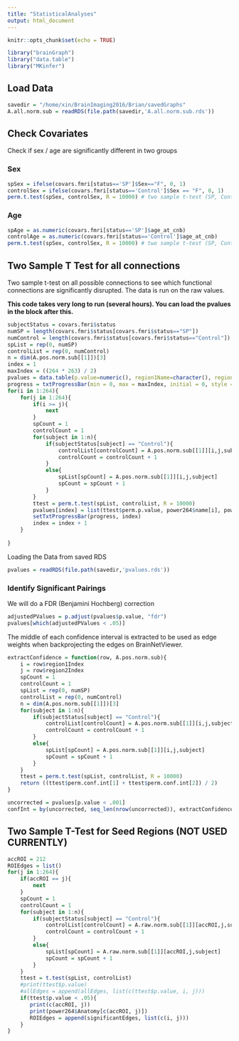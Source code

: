 ```yaml
---
title: "StatisticalAnalyses"
output: html_document
---
```


```r
knitr::opts_chunk$set(echo = TRUE)
```

```r
library("brainGraph")
library("data.table")
library("MKinfer")
```

## Load Data

```r
savedir = "/home/xin/BrainImaging2016/Brian/savedGraphs"
A.all.norm.sub = readRDS(file.path(savedir,'A.all.norm.sub.rds'))
```


## Check Covariates

Check if sex / age are significantly different in two groups

### Sex

```r
spSex = ifelse(covars.fmri[status=='SP']$Sex=="F", 0, 1)
controlSex = ifelse(covars.fmri[status=='Control']$Sex == "F", 0, 1)
perm.t.test(spSex, controlSex, R = 10000) # two sample t-test (SP, Control)
```
### Age

```r
spAge = as.numeric(covars.fmri[status=='SP']$age_at_cnb)
controlAge = as.numeric(covars.fmri[status=='Control']$age_at_cnb)
perm.t.test(spSex, controlSex, R = 10000) # two sample t-test (SP, Control)
```

## Two Sample T Test for all connections

Two sample t-test on all possible connections to see which functional connections are significantly disrupted. The data is run on the raw values.

**This code takes very long to run (several hours). You can load the pvalues in the block after this.**

```r
subjectStatus = covars.fmri$status
numSP = length(covars.fmri$status[covars.fmri$status=="SP"])
numControl = length(covars.fmri$status[covars.fmri$status=="Control"])
spList = rep(0, numSP)
controlList = rep(0, numControl)
n = dim(A.pos.norm.sub[[1]])[3]
index = 1
maxIndex = ((264 * 263) / 2)
pvalues = data.table(p.value=numeric(), region1Name=character(), region2Name=character(), region1Index=numeric(), region2Index=numeric())[1:maxIndex]
progress = txtProgressBar(min = 0, max = maxIndex, initial = 0, style = 3)
for(i in 1:264){
    for(j in 1:264){
        if(i >= j){
            next
        }
        spCount = 1
        controlCount = 1
        for(subject in 1:n){
            if(subjectStatus[subject] == "Control"){
                controlList[controlCount] = A.pos.norm.sub[[1]][i,j,subject]
                controlCount = controlCount + 1
            }
            else{
                spList[spCount] = A.pos.norm.sub[[1]][i,j,subject]
                spCount = spCount + 1
            }
        }     
        ttest = perm.t.test(spList, controlList, R = 10000)
        pvalues[index] = list(ttest$perm.p.value, power264$name[i], power264$name[j], i, j)
        setTxtProgressBar(progress, index)
        index = index + 1
    }
   
}
```

Loading the Data from saved RDS

```r
pvalues = readRDS(file.path(savedir,'pvalues.rds'))
```


### Identify Significant Pairings

We will do a FDR (Benjamini Hochberg) correction

```r
adjustedPValues = p.adjust(pvalues$p.value, "fdr")
pvalues[which(adjustedPValues < .05)]
```


The middle of each confidence interval is extracted to be used as edge weights when backprojecting the edges on BrainNetViewer.

```r
extractConfidence = function(row, A.pos.norm.sub){
    i = row$region1Index
    j = row$region2Index
    spCount = 1
    controlCount = 1
    spList = rep(0, numSP)
    controlList = rep(0, numControl)
    n = dim(A.pos.norm.sub[[1]])[3]
    for(subject in 1:n){
        if(subjectStatus[subject] == "Control"){
            controlList[controlCount] = A.pos.norm.sub[[1]][i,j,subject]
            controlCount = controlCount + 1
        }
        else{
            spList[spCount] = A.pos.norm.sub[[1]][i,j,subject]
            spCount = spCount + 1
        }
    }     
    ttest = perm.t.test(spList, controlList, R = 10000)
    return ((ttest$perm.conf.int[1] + ttest$perm.conf.int[2]) / 2)
}
```

```r
uncorrected = pvalues[p.value < .001]
confInt = by(uncorrected, seq_len(nrow(uncorrected)), extractConfidence, A.pos.norm.sub)
```




## Two Sample T-Test for Seed Regions (NOT USED CURRENTLY)

```r
accROI = 212
ROIEdges = list()
for(j in 1:264){
    if(accROI == j){
        next
    }
    spCount = 1
    controlCount = 1
    for(subject in 1:n){
        if(subjectStatus[subject] == "Control"){
            controlList[controlCount] = A.raw.norm.sub[[1]][accROI,j,subject]
            controlCount = controlCount + 1
        }
        else{
            spList[spCount] = A.raw.norm.sub[[1]][accROI,j,subject]
            spCount = spCount + 1
        }
    }     
    ttest = t.test(spList, controlList)
    #print(ttest$p.value)
    #allEdges = append(allEdges, list(c(ttest$p.value, i, j)))
    if(ttest$p.value < .05){
       print(c(accROI, j))
       print(power264$Anatomy[c(accROI, j)])
       ROIEdges = append(significantEdges, list(c(i, j)))
    }
}

```




